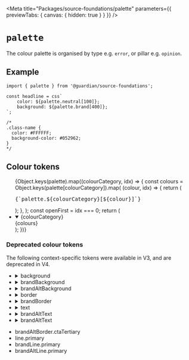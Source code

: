 
<Meta
	title="Packages/source-foundations/palette"
	parameters={{ previewTabs: { canvas: { hidden: true } } }}
/>

# `palette`

The colour palette is organised by type e.g. `error`, or pillar e.g. `opinion`.

## Example

```tsx
import { palette } from '@guardian/source-foundations';

const headline = css`
	color: ${palette.neutral[100]};
	background: ${palette.brand[400]};
`;

/*
.class-name {
  color: #FFFFFF;
  background-color: #052962;
}
*/
```

## Colour tokens

<div className="columns">
	<div className="tokens__list">
		<ul>
			{Object.keys(palette).map((colourCategory, idx) => {
				const colours = Object.keys(palette[colourCategory]).map(
					(colour, idx) => {
						return (
							<div className="tokens__list__row" key={idx}>
								<div className="tokens__list__value">
									<div
										className="tokens__list__value__swatch"
										style={{
											backgroundColor:
												palette[colourCategory][colour],
										}}
									/>
								</div>
								<span>
									<pre>{`palette.${colourCategory}[${colour}]`}</pre>
								</span>
							</div>
						);
					},
				);
				const openFirst = idx === 0;
				return (
					<li className="tokens__list__dropdown" key={idx}>
						<details open={openFirst}>
							<summary className="tokens__list__category">
								{colourCategory}
							</summary>
							<div>{colours}</div>
						</details>
					</li>
				);
			})}
		</ul>
	</div>
	<div className="aside">
		<aside>
			<h3>Deprecated colour tokens</h3>
			<p>
				The following context-specific tokens were available in V3, and
				are deprecated in V4.
			</p>
			<ul className="aside__dropdown">
				<li>
					<details>
						<summary>background</summary>
						background.primary, background.secondary, background.inverse,
						background.ctaPrimary, background.ctaPrimaryHover, background.ctaSecondary,
						background.ctaSecondaryHover, background.ctaTertiaryHover,
						background.input, background.inputChecked
					</details>
				</li>
				<li>
					<details>
						<summary>brandBackground</summary>
						brandBackground.primary, brandBackground.ctaPrimary, brandBackground.ctaPrimaryHover,
						brandBackground.ctaSecondary, brandBackground.ctaSecondaryHover,
						brandBackground.ctaTertiaryHover, brandBackground.inputChecked
					</details>
				</li>
				<li>
					<details>
						<summary>brandAltBackground</summary>
						brandAltBackground.primary, brandAltBackground.ctaPrimary,
						brandAltBackground.ctaPrimaryHover, brandAltBackground.ctaSecondary,
						brandAltBackground.ctaSecondaryHover, brandAltBackground.ctaTertiaryHover
					</details>
				</li>
				<li>
					<details>
						<summary>border</summary>
						border.primary, border.secondary, border.success, border.error,
						border.ctaTertiary, border.input, border.inputChecked, border.inputHover,
						border.inputActive, border.focusHalo
					</details>
				</li>
				<li>
					<details>
						<summary>brandBorder</summary>
						brandBorder.primary, brandBorder.secondary, brandBorder.success,
						brandBorder.error, brandBorder.ctaTertiary, brandBorder.input,
						brandBorder.inputChecked, brandBorder.inputHover
					</details>
				</li>
				<li>
					<details>
						<summary>text</summary>
						text.primary, text.supporting, text.success, text.error,
						text.ctaPrimary, text.ctaSecondary, text.ctaTertiary, text.anchorPrimary,
						text.anchorSecondary, text.userInput, text.inputLabel, text.inputError,
						text.inputLabelSupporting, text.inputChecked, text.inputHover,
						text.groupLabel, text.groupLabelSupporting, text.newsInverse
						text.inputChecked, text.inputHover
					</details>
				</li>
				<li>
					<details>
						<summary>brandAltText</summary>
						brandText.primary, brandText.supporting, brandText.success,
						brandText.error, brandText.ctaPrimary, brandText.ctaSecondary,
						brandText.ctaTertiary, brandText.anchorPrimary, brandText.anchorPrimaryHover,
						brandText.userInput, brandText.inputLabel, brandText.inputLabelSupporting
					</details>
				</li>
				<li>
					<details>
						<summary>brandAltText</summary>
						brandAltText.primary, brandAltText.supporting, brandAltText.ctaPrimary,
						brandAltText.ctaSecondary, brandAltText.ctaTertiary, brandAltText.anchorPrimary
					</details>
				</li>
			</ul>
			<ul className="aside__list">
				<li>brandAltBorder.ctaTertiary</li>
				<li>line.primary</li>
				<li> brandLine.primary</li>
				<li>brandAltLine.primary</li>
			</ul>
		</aside>
	</div>
</div>
